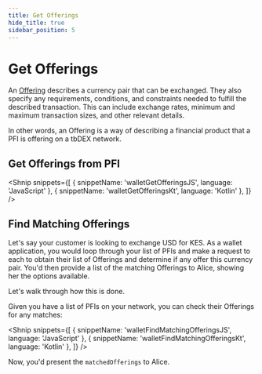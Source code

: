 ```yaml
---
title: Get Offerings
hide_title: true
sidebar_position: 5
---
```


<LanguageSwitcher languages="JavaScript, Kotlin" />

# Get Offerings

An [Offering](/docs/tbdex/pfi/creating-offerings#offering-object) describes a currency pair that can be exchanged. 
They also specify any requirements, conditions, and constraints needed to fulfill the described transaction. 
This can include exchange rates, minimum and maximum transaction sizes, and other relevant details.

In other words, an Offering is a way of describing a financial product that a PFI is offering on a tbDEX network. 

## Get Offerings from PFI

<Shnip
  snippets={[
    { snippetName: 'walletGetOfferingsJS', language: 'JavaScript' },
    { snippetName: 'walletGetOfferingsKt', language: 'Kotlin' },
  ]}
/>


## Find Matching Offerings

Let's say your customer is looking to exchange USD for KES.
As a wallet application, you would loop through your list of PFIs and make a request to each to obtain their list of Offerings and determine if any offer this currency pair.
You'd then provide a list of the matching Offerings to Alice, showing her the options available.

Let's walk through how this is done.

Given you have a list of PFIs on your network, you can check their Offerings for any matches:

<Shnip
  snippets={[
    { snippetName: 'walletFindMatchingOfferingsJS', language: 'JavaScript' },
    { snippetName: 'walletFindMatchingOfferingsKt', language: 'Kotlin' },
  ]}
/>

Now, you'd present the `matchedOfferings` to Alice.